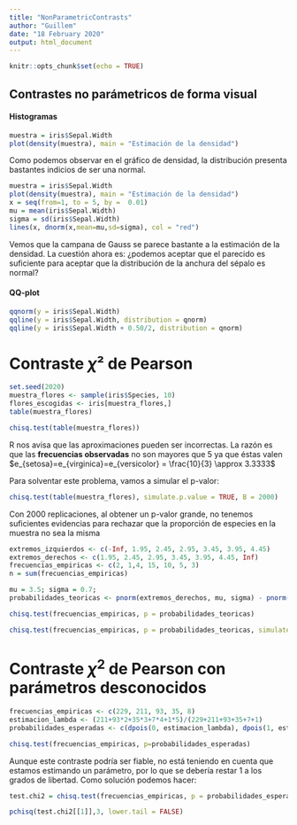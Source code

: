 ```yaml
---
title: "NonParametricContrasts"
author: "Guillem"
date: "18 February 2020"
output: html_document
---
```


```r
knitr::opts_chunk$set(echo = TRUE)
```

## Contrastes no parámetricos de forma visual
#### Histogramas

```r
muestra = iris$Sepal.Width
plot(density(muestra), main = "Estimación de la densidad")
```
Como podemos observar en el gráfico de densidad, la distribución presenta bastantes indicios de ser una normal.

```r
muestra = iris$Sepal.Width
plot(density(muestra), main = "Estimación de la densidad")
x = seq(from=1, to = 5, by =  0.01)
mu = mean(iris$Sepal.Width)
sigma = sd(iris$Sepal.Width)
lines(x, dnorm(x,mean=mu,sd=sigma), col = "red")
```
Vemos que la campana de Gauss se parece bastante a la estimación de la densidad.
La cuestión ahora es: ¿podemos aceptar que el parecido es suficiente para aceptar que la distribución de la anchura del sépalo es normal?

#### QQ-plot

```r

qqnorm(y = iris$Sepal.Width)
qqline(y = iris$Sepal.Width, distribution = qnorm)
qqline(y = iris$Sepal.Width + 0.50/2, distribution = qnorm)

```

# Contraste $\chi²$ de Pearson

```r
set.seed(2020)
muestra_flores <- sample(iris$Species, 10)
flores_escogidas <- iris[muestra_flores,]
table(muestra_flores)

chisq.test(table(muestra_flores))
```
R nos avisa que las aproximaciones pueden ser incorrectas. La razón es que las **frecuencias observadas** no son mayores que 5 ya que éstas valen $e_{setosa}=e_{virginica}=e_{versicolor} = \frac{10}{3} \approx  3.3333$

Para solventar este problema, vamos a simular el p-valor:

```r
chisq.test(table(muestra_flores), simulate.p.value = TRUE, B = 2000)
```
Con 2000 replicaciones, al obtener un p-valor grande, no tenemos suficientes evidencias para rechazar que la proporción de especies en la muestra no sea la misma

```r
extremos_izquierdos <- c(-Inf, 1.95, 2.45, 2.95, 3.45, 3.95, 4.45)
extremos_derechos <- c(1.95, 2.45, 2.95, 3.45, 3.95, 4.45, Inf)
frecuencias_empiricas <- c(2, 1,4, 15, 10, 5, 3)
n = sum(frecuencias_empiricas)
```

```r
mu = 3.5; sigma = 0.7;
probabilidades_teoricas <- pnorm(extremos_derechos, mu, sigma) - pnorm(extremos_izquierdos, mu, sigma)

chisq.test(frecuencias_empiricas, p = probabilidades_teoricas)

chisq.test(frecuencias_empiricas, p = probabilidades_teoricas, simulate.p.value = TRUE, B = 2000)
```

# Contraste $\chi^2$ de Pearson con parámetros desconocidos

```r
frecuencias_empiricas <- c(229, 211, 93, 35, 8)
estimacion_lambda <- (211+93*2+35*3+7*4+1*5)/(229+211+93+35+7+1)
probabilidades_esperadas <- c(dpois(0, estimacion_lambda), dpois(1, estimacion_lambda), dpois(2, estimacion_lambda), dpois(3, estimacion_lambda), 1-ppois(3, estimacion_lambda))

chisq.test(frecuencias_empiricas, p=probabilidades_esperadas)
```
Aunque este contraste podría ser fiable, no está teniendo en cuenta que estamos estimando un parámetro, por lo que se debería restar 1 a los grados de libertad. Como solución podemos hacer:

```r
test.chi2 = chisq.test(frecuencias_empiricas, p = probabilidades_esperadas)

pchisq(test.chi2[[1]],3, lower.tail = FALSE)
```


